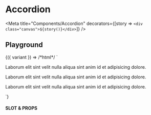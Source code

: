 
# Accordion

<Meta title="Components/Accordion" decorators={[story => `<div class="canvas">${story()}</div>`]} />

## Playground

<Canvas withToolbar={true}>
  <Story
    name="Playground"
    argTypes={{
      variant: {
        name: 'variant',
        type: { name: 'string', required: true },
        defaultValue: 'primary',
        control: { type: 'select' },
        options: ['primary', 'secondary', 'tertiary']
      }
    }}>
    {({ variant }) => /*html*/ `
      <ui-accordion-group class="w-96" data-variant="${variant}">
        <ui-accordion data-header="1 item">
          <p>Laborum elit sint velit nulla aliqua sint anim id et adipisicing dolore.</p>
        </ui-accordion>
        <ui-accordion data-header="2 item">
          <p>Laborum elit sint velit nulla aliqua sint anim id et adipisicing dolore.</p>
        </ui-accordion>
        <ui-accordion data-header="3 item">
          <p>Laborum elit sint velit nulla aliqua sint anim id et adipisicing dolore.</p>
        </ui-accordion>
      </ui-accordion-group>
    `}
  </Story>
</Canvas>

#### SLOT & PROPS

<ArgsTable story="Playground" />
